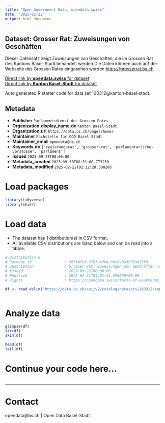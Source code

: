 ```yaml
---
title: "Open Government Data, opendata.swiss"
date: "2025-02-22"
output: html_document
---
```


## Dataset: Grosser Rat: Zuweisungen von Geschäften

Dieser Datensatz zeigt Zuweisungen von Geschäften, die im Grossen Rat des Kantons Basel-Stadt behandelt werden.Die Daten können auch auf der Webseite des Grossen Rates eingesehen werden:[https://grosserrat.bs.ch](https://grosserrat.bs.ch)

[Direct link by **opendata.swiss** for dataset](https://opendata.swiss/de/dataset/grosser-rat-zuweisungen-von-geschaften)<br>
[Direct link by **Kanton Basel-Stadt** for dataset](https://data.bs.ch/explore/dataset/100312/)

Auto generated R starter code for data set 100312@kanton-basel-stadt.

## Metadata

- **Publisher** `Parlamentsdienst des Grossen Rates`
- **Organization.display_name.de** `Kanton Basel-Stadt`
- **Organization.url** `https://data.bs.ch/pages/home/`
- **Maintainer** `Fachstelle für OGD Basel-Stadt`
- **Maintainer_email** `opendata@bs.ch`
- **Keywords.de** `['regierungsrat', 'grosser-rat', 'parlamentarische-vorstosse', 'parlament']`
- **Issued** `2023-09-28T00:00:00`
- **Metadata_created** `2023-09-30T00:31:08.773259`
- **Metadata_modified** `2025-02-22T02:12:28.380200`


# Load packages

```r

library(tidyverse)
library(skimr)

```

# Load data

-   The dataset has 1 distribution(s) in CSV format.
-   All available CSV distributions are listed below and can be read into a tibble.

```r

# Distribution 0
# Package_id               : f63f4fc3-9783-4f04-80c0-0a30733d25f8
# Description              : Grosser Rat: Zuweisungen von Geschäften (csv)
# Issued                   : 2023-09-28T00:00:00
# Modified                 : 2025-02-21T04:01:51.695000+00:00
# Rights                   : https://opendata.swiss/terms-of-use#terms_by

df <- read_delim('https://data.bs.ch/api/v2/catalog/datasets/100312/exports/csv?use_labels=true')



```

# Analyze data

```r

glimpse(df)
str(df)
skim(df)

head(df)
tail(df)

```

# Continue your code here...

```r

```

------------------------------------------------------------------------

# Contact

opendata@bs.ch | Open Data Basel-Stadt
